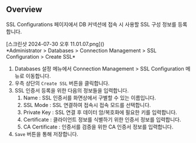 ## Overview

SSL Configurations 페이지에서 DB 커넥션에 접속 시 사용할 SSL 구성 정보를 등록합니다.
<p align="center">
<div>[스크린샷 2024-07-30 오후 11.01.07.png]()</div>
*Administrator &gt; Databases &gt; Connection Management &gt; SSL Configuration &gt; Create SSL*
</p>


1. Databases 설정 메뉴에서 Connection Management &gt; SSL Configuration 메뉴로 이동합니다.
2. 우측 상단의 `Create SSL` 버튼을 클릭합니다.
3. SSL 인증서 등록을 위한 다음의 정보들을 입력합니다.
    1. Name : SSL 인증서를 화면상에서 구별할 수 있는 이름입니다.
    2. SSL Mode : SSL 연결하여 접속시 접속 모드를 선택합니다.
    3. Private Key : SSL 연결 후 데이터 암/복호화에 필요한 키를 입력합니다.
    4. Certificate : 클라이언트 정보를 식별하기 위한 인증서 정보를 입력합니다.
    5. CA Certificate : 인증서를 검증을 위한 CA 인증서 정보를 입력합니다.
4. `Save` 버튼을 통해 저장합니다.
